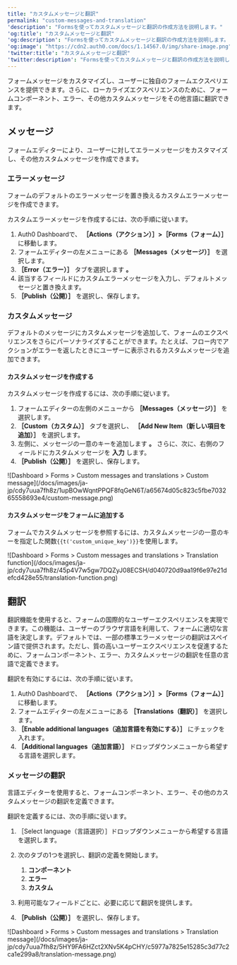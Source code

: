 ```yaml
---
title: "カスタムメッセージと翻訳"
permalink: "custom-messages-and-translation"
'description': "Formsを使ってカスタムメッセージと翻訳の作成方法を説明します。"
'og:title': "カスタムメッセージと翻訳"
'og:description': "Formsを使ってカスタムメッセージと翻訳の作成方法を説明します。"
'og:image': "https://cdn2.auth0.com/docs/1.14567.0/img/share-image.png"
'twitter:title': "カスタムメッセージと翻訳"
'twitter:description': "Formsを使ってカスタムメッセージと翻訳の作成方法を説明します。"
---
```


フォームメッセージをカスタマイズし、ユーザーに独自のフォームエクスペリエンスを提供できます。さらに、ローカライズエクスペリエンスのために、フォームコンポーネント、エラー、その他カスタムメッセージをその他言語に翻訳できます。

## メッセージ

フォームエディターにより、ユーザーに対してエラーメッセージをカスタマイズし、その他カスタムメッセージを作成できます。

### エラーメッセージ

フォームのデフォルトのエラーメッセージを置き換えるカスタムエラーメッセージを作成できます。

カスタムエラーメッセージを作成するには、次の手順に従います。

1. Auth0 Dashboardで、 **［Actions（アクション）］>［Forms（フォーム）］** に移動します。
2. フォームエディターの左メニューにある **［Messages（メッセージ）］** を選択します。
3. **［Error（エラー）］** タブを選択します **。**
4. 該当するフィールドにカスタムエラーメッセージを入力し、デフォルトメッセージと置き換えます。
5. **［Publish（公開）］** を選択し、保存します。

### カスタムメッセージ

デフォルトのメッセージにカスタムメッセージを追加して、フォームのエクスペリエンスをさらにパーソナライズすることができます。たとえば、フロー内でアクションがエラーを返したときにユーザーに表示されるカスタムメッセージを追加できます。

#### カスタムメッセージを作成する

カスタムメッセージを作成するには、次の手順に従います。

1. フォームエディターの左側のメニューから **［Messages（メッセージ）］** を選択します。
2. **［Custom（カスタム）］** タブを選択し、 **［Add New Item（新しい項目を追加）］** を選択します。
3. 左側に、メッセージの一意のキーを追加します **。** さらに、次に、右側のフィールドにカスタムメッセージを **入力** します。
4. **［Publish（公開）］** を選択し、保存します。

<Frame>![Dashboard > Forms > Custom messages and translations > Custom message](/docs/images/ja-jp/cdy7uua7fh8z/1upBOwWqntPPQF8fqGeN6T/a65674d05c823c5fbe703265558693e4/custom-message.png)</Frame>

#### カスタムメッセージをフォームに追加する

フォームでカスタムメッセージを参照するには、カスタムメッセージの一意のキーを指定した関数`{{t('custom_unique_key')}}`を使用します。

<Frame>![Dashboard > Forms > Custom messages and translations > Translation function](/docs/images/ja-jp/cdy7uua7fh8z/45p4V7w5gw7DQZyJ08ECSH/d040720d9aa19f6e97e21defcd428e55/translation-function.png)</Frame>

## 翻訳

翻訳機能を使用すると、フォームの国際的なユーザーエクスペリエンスを実現できます。この機能は、ユーザーのブラウザ言語を利用して、フォームに適切な言語を決定します。デフォルトでは、一部の標準エラーメッセージの翻訳はスペイン語で提供されます。ただし、質の高いユーザーエクスペリエンスを促進するために、フォームコンポーネント、エラー、カスタムメッセージの翻訳を任意の言語で定義できます。

翻訳を有効にするには、次の手順に従います。

1. Auth0 Dashboardで、 **［Actions（アクション）］>［Forms（フォーム）］** に移動します。
2. フォームエディターの左メニューにある **［Translations（翻訳）］** を選択します。
3. **［Enable additional languages（追加言語を有効にする）］** にチェックを入れます。
4. **［Additional languages（追加言語）］** ドロップダウンメニューから希望する言語を選択します。

### メッセージの翻訳

言語エディターを使用すると、フォームコンポーネント、エラー、その他のカスタムメッセージの翻訳を定義できます。

翻訳を定義するには、次の手順に従います。

1. ［Select language（言語選択）］ドロップダウンメニューから希望する言語を選択します。
2. 次のタブの1つを選択し、翻訳の定義を開始します。

   1. **コンポーネント**
   2. **エラー**
   3. **カスタム**
3. 利用可能なフィールドごとに、必要に応じて翻訳を提供します。
4. **［Publish（公開）］** を選択し、保存します。

<Frame>![Dashboard > Forms > Custom messages and translations > Translation message](/docs/images/ja-jp/cdy7uua7fh8z/5HY9FA6HZct2XNv5K4pCHY/c5977a7825e15285c3d77c2ca1e299a8/translation-message.png)</Frame>

